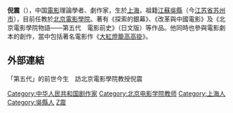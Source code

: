 {{Otheruses|subject=中国[[電影|電影]]理論學者、劇作家|other=[[香港|香港]]電台節目主持及杂志創辦人|倪震}}
'''倪震'''（{{bd|1938年||catIdx=N倪}}），中国[[電影|電影]]理論學者、劇作家，生於[[上海|上海]]，祖籍[[江苏省|江蘇]][[吳縣|吳縣]]（今[[江苏省|江苏省]][[苏州市|苏州市]]），目前任教於[[北京電影學院|北京電影學院]]。著有《探索的銀幕》、《改革與中國電影》及《北京電影學院物語——第五代　電影前史》（日文版）等作品。他同時也參與電影劇本的創作，當中包括著名電影作《[[大紅燈籠高高掛|大紅燈籠高高掛]]》。

==外部連結==
「第五代」的前世今生　訪北京電影學院教授倪震

{{China-writer-stub}}

{{DEFAULTSORT:N}}
[[Category:中华人民共和国剧作家|Category:中华人民共和国剧作家]]
[[Category:北京电影学院教师|Category:北京电影学院教师]]
[[Category:上海人|Category:上海人]]
[[Category:吳縣人|Category:吳縣人]]
[[Category:倪姓|Z震]]